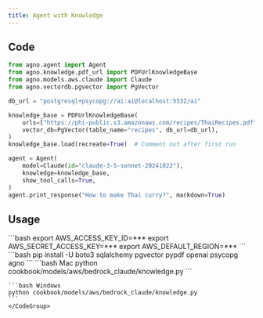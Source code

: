 ```yaml
---
title: Agent with Knowledge
---
```


## Code

```python cookbook/models/aws/bedrock_claude/knowledge.py
from agno.agent import Agent
from agno.knowledge.pdf_url import PDFUrlKnowledgeBase
from agno.models.aws.claude import Claude
from agno.vectordb.pgvector import PgVector

db_url = "postgresql+psycopg://ai:ai@localhost:5532/ai"

knowledge_base = PDFUrlKnowledgeBase(
    urls=["https://phi-public.s3.amazonaws.com/recipes/ThaiRecipes.pdf"],
    vector_db=PgVector(table_name="recipes", db_url=db_url),
)
knowledge_base.load(recreate=True)  # Comment out after first run

agent = Agent(
    model=Claude(id="claude-3-5-sonnet-20241022"),
    knowledge=knowledge_base,
    show_tool_calls=True,
)
agent.print_response("How to make Thai curry?", markdown=True)
```

## Usage

<Steps>
  <Snippet file="create-venv-step.mdx" />

  <Step title="Set your AWS Credentials">
    ```bash
    export AWS_ACCESS_KEY_ID=***
    export AWS_SECRET_ACCESS_KEY=***
    export AWS_DEFAULT_REGION=***
    ```
  </Step>

  <Step title="Install libraries">
    ```bash
    pip install -U boto3 sqlalchemy pgvector pypdf openai psycopg agno
    ```
  </Step>

  <Step title="Run Agent">
    <CodeGroup>
    ```bash Mac
    python cookbook/models/aws/bedrock_claude/knowledge.py
    ```

    ```bash Windows
    python cookbook/models/aws/bedrock_claude/knowledge.py
    ```
    </CodeGroup>
  </Step>
</Steps>